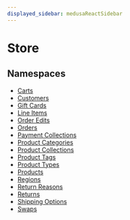 ```yaml
---
displayed_sidebar: medusaReactSidebar
---
```



# Store

## Namespaces

- [Carts](Store/medusa_react.Hooks.Store.Carts.mdx)
- [Customers](Store/medusa_react.Hooks.Store.Customers.mdx)
- [Gift Cards](Store/medusa_react.Hooks.Store.Gift_Cards.mdx)
- [Line Items](Store/medusa_react.Hooks.Store.Line_Items.mdx)
- [Order Edits](Store/medusa_react.Hooks.Store.Order_Edits.mdx)
- [Orders](Store/medusa_react.Hooks.Store.Orders.mdx)
- [Payment Collections](Store/medusa_react.Hooks.Store.Payment_Collections.mdx)
- [Product Categories](Store/medusa_react.Hooks.Store.Product_Categories.mdx)
- [Product Collections](Store/medusa_react.Hooks.Store.Product_Collections.mdx)
- [Product Tags](Store/medusa_react.Hooks.Store.Product_Tags.mdx)
- [Product Types](Store/medusa_react.Hooks.Store.Product_Types.mdx)
- [Products](Store/medusa_react.Hooks.Store.Products.mdx)
- [Regions](Store/medusa_react.Hooks.Store.Regions.mdx)
- [Return Reasons](Store/medusa_react.Hooks.Store.Return_Reasons.mdx)
- [Returns](Store/medusa_react.Hooks.Store.Returns.mdx)
- [Shipping Options](Store/medusa_react.Hooks.Store.Shipping_Options.mdx)
- [Swaps](Store/medusa_react.Hooks.Store.Swaps.mdx)
